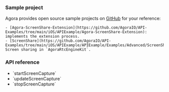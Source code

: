 <PlatformWrapper platform="ios">

### Sample project

Agora provides open source sample projects on [GitHub](https://github.com/AgoraIO/API-Examples) for your reference:

    - [Agora-ScreenShare-Extension](https://github.com/AgoraIO/API-Examples/tree/main/iOS/APIExample/Agora-ScreenShare-Extension): implements the extension process.
    - [ScreenShare](https://github.com/AgoraIO/API-Examples/tree/main/iOS/APIExample/APIExample/Examples/Advanced/ScreenShare): Screen sharing in `AgoraRtcEngineKit`.

### API reference

- <Link to="{{Global.API_REF_IOS_ROOT}}/agorartckit/agorartcenginekit/startscreencapture(_:)">`startScreenCapture`</Link>
- <Link to="{{Global.API_REF_IOS_ROOT}}/agorartckit/agorartcenginekit/updatescreencapture(_:)">`updateScreenCapture`</Link>
- <Link to="{{Global.API_REF_IOS_ROOT}}/agorartckit/agorartcenginekit/stopscreencapture()">`stopScreenCapture`</Link>

</PlatformWrapper>